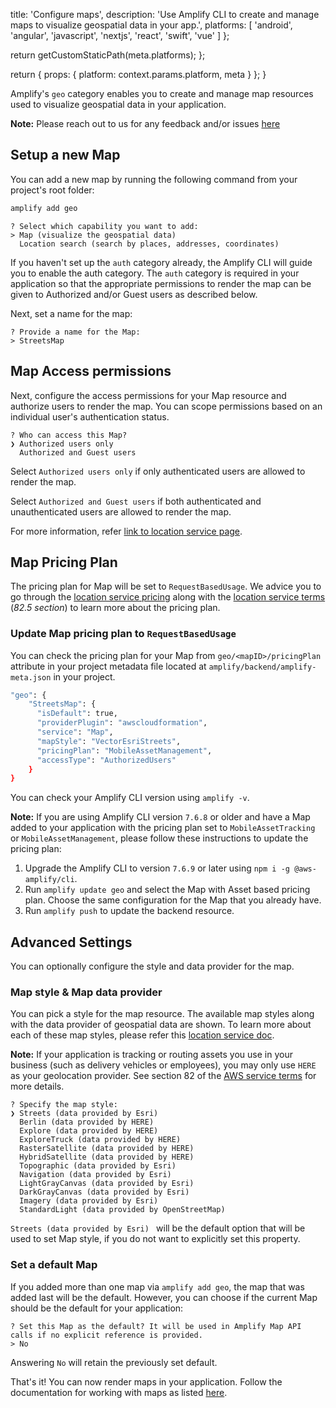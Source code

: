                   
  title: 'Configure maps',
  description: 'Use Amplify CLI to create and manage maps to visualize geospatial data in your app.',
  platforms: [
                'android',
                'angular',
                'javascript',
                'nextjs',
                'react',
                'swift',
                'vue'
              ]
};

  return getCustomStaticPath(meta.platforms);
};

  return {
    props: {
      platform: context.params.platform,
      meta
    }
  };
}
          

Amplify's `geo` category enables you to create and manage map resources used to visualize geospatial data in your application.

<Callout>

**Note:** Please reach out to us for any feedback and/or issues [here](https://github.com/aws-amplify/amplify-cli/issues)

</Callout>

## Setup a new Map

You can add a new map by running the following command from your project's root folder:

```bash
amplify add geo
```
```console
? Select which capability you want to add:
> Map (visualize the geospatial data)
  Location search (search by places, addresses, coordinates)
```
If you haven't set up the `auth` category already, the Amplify CLI will guide you to enable the auth category.
The `auth` category is required in your application so that the appropriate permissions to render the map can be given to Authorized and/or Guest users as described below.

Next, set a name for the map:

```console
? Provide a name for the Map:
> StreetsMap
```

## Map Access permissions

Next, configure the access permissions for your Map resource and authorize users to render the map.
You can scope permissions based on an individual user's authentication status.

```console
? Who can access this Map?
❯ Authorized users only
  Authorized and Guest users
```

Select `Authorized users only` if only authenticated users are allowed to render the map.

Select `Authorized and Guest users` if both authenticated and unauthenticated users are allowed to render the map.

For more information, refer [link to location service page](https://docs.aws.amazon.com/location/latest/developerguide/security_iam_id-based-policy-examples.html#security_iam_id-based-policy-examples-get-map-tiles).

## Map Pricing Plan
The pricing plan for Map will be set to `RequestBasedUsage`.
We advice you to go through the [location service pricing](https://aws.amazon.com/location/pricing/) along with the [location service terms](https://aws.amazon.com/service-terms/) (_82.5 section_) to learn more about the pricing plan.

### Update Map pricing plan to `RequestBasedUsage`
You can check the pricing plan for your Map from `geo/<mapID>/pricingPlan` attribute in your project metadata file located at `amplify/backend/amplify-meta.json` in your project.
```bash
"geo": {
    "StreetsMap": {
      "isDefault": true,
      "providerPlugin": "awscloudformation",
      "service": "Map",
      "mapStyle": "VectorEsriStreets",
      "pricingPlan": "MobileAssetManagement",
      "accessType": "AuthorizedUsers"
    }
}
```

You can check your Amplify CLI version using `amplify -v`.

<Callout>

**Note:**
If you are using Amplify CLI version `7.6.8` or older and have a Map added to your application with the pricing plan set to `MobileAssetTracking` or `MobileAssetManagement`,
please follow these instructions to update the pricing plan:
1. Upgrade the Amplify CLI to version `7.6.9` or later using `npm i -g @aws-amplify/cli`.
2. Run `amplify update geo` and select the Map with Asset based pricing plan. Choose the same configuration for the Map that you already have.
3. Run `amplify push` to update the backend resource.

</Callout>

## Advanced Settings
You can optionally configure the style and data provider for the map.

### Map style & Map data provider
You can pick a style for the map resource. The available map styles along with the data provider of geospatial data are shown. To learn more about each of these map styles, please refer this [location service doc](https://docs.aws.amazon.com/location-maps/latest/APIReference/API_MapConfiguration.html).

<Callout>

**Note:** If your application is tracking or routing assets you use in your business (such as delivery vehicles or employees), you may only use `HERE` as your geolocation provider.
See section 82 of the [AWS service terms](https://aws.amazon.com/service-terms/) for more details.

</Callout>

```console
? Specify the map style:
❯ Streets (data provided by Esri)
  Berlin (data provided by HERE)
  Explore (data provided by HERE)
  ExploreTruck (data provided by HERE)
  RasterSatellite (data provided by HERE)
  HybridSatellite (data provided by HERE)
  Topographic (data provided by Esri)
  Navigation (data provided by Esri)
  LightGrayCanvas (data provided by Esri)
  DarkGrayCanvas (data provided by Esri)
  Imagery (data provided by Esri)
  StandardLight (data provided by OpenStreetMap)
```

`Streets (data provided by Esri) ` will be the default option that will be used to set Map style, if you do not want to explicitly set this property.

### Set a default Map
If you added more than one map via `amplify add geo`, the map that was added last will be the default.
However, you can choose if the current Map should be the default for your application:

```console
? Set this Map as the default? It will be used in Amplify Map API calls if no explicit reference is provided.
> No
```
Answering `No` will retain the previously set default.

That's it! You can now render maps in your application. Follow the documentation for working with maps as listed [here](../maps).
